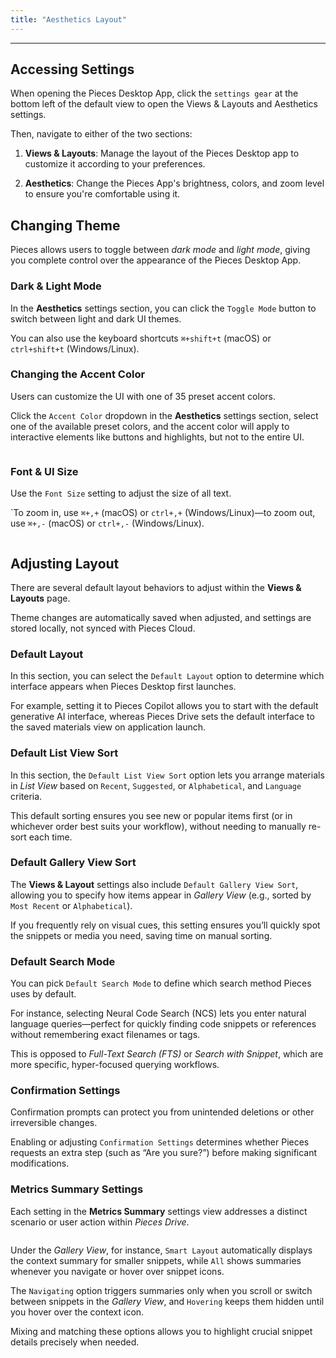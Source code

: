 ```yaml
---
title: "Aesthetics Layout"
---
```


***

## Accessing Settings

When opening the Pieces Desktop App, click the `settings gear` at the bottom left of the default view to open the Views & Layouts and Aesthetics settings.

Then, navigate to either of the two sections:

1. **Views & Layouts**: Manage the layout of the Pieces Desktop app to customize it according to your preferences.

2. **Aesthetics**: Change the Pieces App's brightness, colors, and zoom level to ensure you're comfortable using it.

## Changing Theme

Pieces allows users to toggle between *dark mode* and *light mode*, giving you complete control over the appearance of the Pieces Desktop App.

### Dark & Light Mode

In the **Aesthetics** settings section, you can click the `Toggle Mode` button to switch between light and dark UI themes.

You can also use the keyboard shortcuts `⌘+shift+t` (macOS) or `ctrl+shift+t` (Windows/Linux).

### Changing the Accent Color

Users can customize the UI with one of 35 preset accent colors.

Click the `Accent Color` dropdown in the **Aesthetics** settings section, select one of the available preset colors, and the accent color will apply to interactive elements like buttons and highlights, but not to the entire UI.

<Image src="https://storage.googleapis.com/hashnode_product_documentation_assets/desktop_app_assets/settings_with_mcp_update/aesthetics_and_layouts/changing_colors.png" alt="" align="center" fullwidth="false" />

### Font & UI Size

Use the `Font Size` setting to adjust the size of all text.

\`To zoom in, use `⌘+,+` (macOS) or `ctrl+,+` (Windows/Linux)—to zoom out, use `⌘+,-` (macOS) or `ctrl+,-` (Windows/Linux).

<Image src="https://storage.googleapis.com/hashnode_product_documentation_assets/desktop_app_assets/settings_with_mcp_update/aesthetics_and_layouts/changing_font_size.png" alt="" align="center" fullwidth="false" />

## Adjusting Layout

There are several default layout behaviors to adjust within the **Views & Layouts** page.

<Callout type="tip">
  Theme changes are automatically saved when adjusted, and settings are stored locally, not synced with Pieces Cloud.
</Callout>

### Default Layout

In this section, you can select the `Default Layout` option to determine which interface appears when Pieces Desktop first launches.

For example, setting it to Pieces Copilot allows you to start with the default generative AI interface, whereas Pieces Drive sets the default interface to the saved materials view on application launch.

### Default List View Sort

In this section, the `Default List View Sort` option lets you arrange materials in *List View* based on `Recent`, `Suggested`, or `Alphabetical`, and `Language` criteria.

This default sorting ensures you see new or popular items first (or in whichever order best suits your workflow), without needing to manually re-sort each time.

### Default Gallery View Sort

The **Views & Layout** settings also include `Default Gallery View Sort`, allowing you to specify how items appear in *Gallery View* (e.g., sorted by `Most Recent` or `Alphabetical`).

If you frequently rely on visual cues, this setting ensures you’ll quickly spot the snippets or media you need, saving time on manual sorting.

### Default Search Mode

You can pick `Default Search Mode` to define which search method Pieces uses by default.

For instance, selecting Neural Code Search (NCS) lets you enter natural language queries—perfect for quickly finding code snippets or references without remembering exact filenames or tags.

This is opposed to *Full-Text Search (FTS)* or *Search with Snippet*, which are more specific, hyper-focused querying workflows.

### Confirmation Settings

Confirmation prompts can protect you from unintended deletions or other irreversible changes.

Enabling or adjusting `Confirmation Settings` determines whether Pieces requests an extra step (such as “Are you sure?”) before making significant modifications.

### Metrics Summary Settings

Each setting in the **Metrics Summary** settings view addresses a distinct scenario or user action within *Pieces Drive*.

<Image src="https://storage.googleapis.com/hashnode_product_documentation_assets/desktop_app_assets/settings_with_mcp_update/aesthetics_and_layouts/metrics_settings.png" alt="" align="center" fullwidth="false" />

Under the *Gallery View*, for instance, `Smart Layout` automatically displays the context summary for smaller snippets, while `All` shows summaries whenever you navigate or hover over snippet icons.

The `Navigating` option triggers summaries only when you scroll or switch between snippets in the *Gallery View*, and `Hovering` keeps them hidden until you hover over the context icon.

Mixing and matching these options allows you to highlight crucial snippet details precisely when needed.
